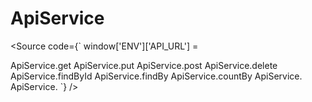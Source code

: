
<Meta title="api/ApiService" />

# ApiService

<Source code={`
  window['ENV']['API_URL'] = <url>

  ApiService.get
  ApiService.put
  ApiService.post
  ApiService.delete
  ApiService.findById
  ApiService.findBy
  ApiService.countBy
  ApiService.
  ApiService.
`} />
